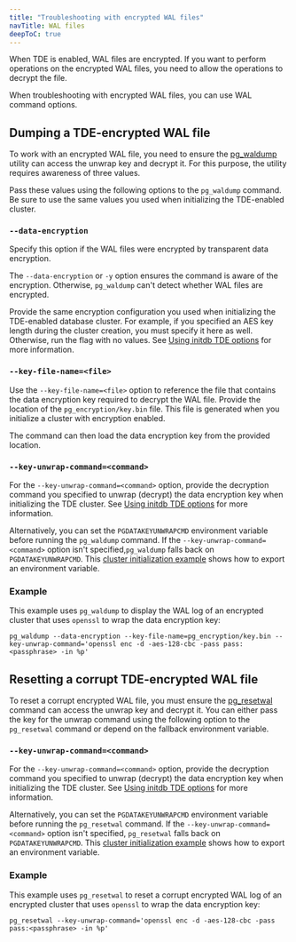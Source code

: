 ```yaml
---
title: "Troubleshooting with encrypted WAL files"
navTitle: WAL files
deepToC: true
---
```


When TDE is enabled, WAL files are encrypted. If you want to perform operations on the encrypted WAL files, you need to allow the operations to decrypt the file. 

When troubleshooting with encrypted WAL files, you can use WAL command options. 

## Dumping a TDE-encrypted WAL file

To work with an encrypted WAL file, you need to ensure the [pg_waldump](https://www.postgresql.org/docs/current/pgwaldump.html) utility can access the unwrap key and decrypt it. For this purpose, the utility requires awareness of three values.

Pass these values using the following options to the `pg_waldump` command. Be sure to use the same values you used when initializing the TDE-enabled cluster. 

### `--data-encryption`

Specify this option if the WAL files were encrypted by transparent data encryption.

The `--data-encryption` or `-y` option ensures the command is aware of the encryption. Otherwise, `pg_waldump` can't detect whether WAL files are encrypted.

Provide the same encryption configuration you used when initializing the TDE-enabled database cluster. For example, if you specified an AES key length during the cluster creation, you must specify it here as well. Otherwise, run the flag with no values. See [Using initdb TDE options](initdb_tde_options) for more information. 

### `--key-file-name=<file>`

Use the `--key-file-name=<file>` option to reference the file that contains the data encryption key required to decrypt the WAL file. Provide the location of the `pg_encryption/key.bin` file. This file is generated when you initialize a cluster with encryption enabled. 

The command can then load the data encryption key from the provided location. 

### `--key-unwrap-command=<command>`

For the `--key-unwrap-command=<command>` option, provide the decryption command you specified to unwrap (decrypt) the data encryption key when initializing the TDE cluster. See [Using initdb TDE options](initdb_tde_options) for more information. 

Alternatively, you can set the `PGDATAKEYUNWRAPCMD` environment variable before running the `pg_waldump` command. If the `--key-unwrap-command=<command>` option isn't specified,`pg_waldump` falls back on `PGDATAKEYUNWRAPCMD`. This [cluster initialization example](./enabling/enabling_tde/) shows how to export an environment variable.

### Example

This example uses `pg_waldump` to display the WAL log of an encrypted cluster that uses `openssl` to wrap the data encryption key: 

```
pg_waldump --data-encryption --key-file-name=pg_encryption/key.bin --key-unwrap-command='openssl enc -d -aes-128-cbc -pass pass:<passphrase> -in %p'
```

## Resetting a corrupt TDE-encrypted WAL file

To reset a corrupt encrypted WAL file, you must ensure the [pg_resetwal](https://www.postgresql.org/docs/current/app-pgresetwal.html) command can access the unwrap key and decrypt it. You can either pass the key for the unwrap command using the following option to the `pg_resetwal` command or depend on the fallback environment variable.

### `--key-unwrap-command=<command>`

For the `--key-unwrap-command=<command>` option, provide the decryption command you specified to unwrap (decrypt) the data encryption key when initializing the TDE cluster. See [Using initdb TDE options](initdb_tde_options) for more information. 

Alternatively, you can set the `PGDATAKEYUNWRAPCMD` environment variable before running the `pg_resetwal` command. If the `--key-unwrap-command=<command>` option isn't specified, `pg_resetwal` falls back on `PGDATAKEYUNWRAPCMD`. This [cluster initialization example](./enabling/enabling_tde/) shows how to export an environment variable.

### Example

This example uses `pg_resetwal` to reset a corrupt encrypted WAL log of an encrypted cluster that uses `openssl` to wrap the data encryption key:

```
pg_resetwal --key-unwrap-command='openssl enc -d -aes-128-cbc -pass pass:<passphrase> -in %p'
```